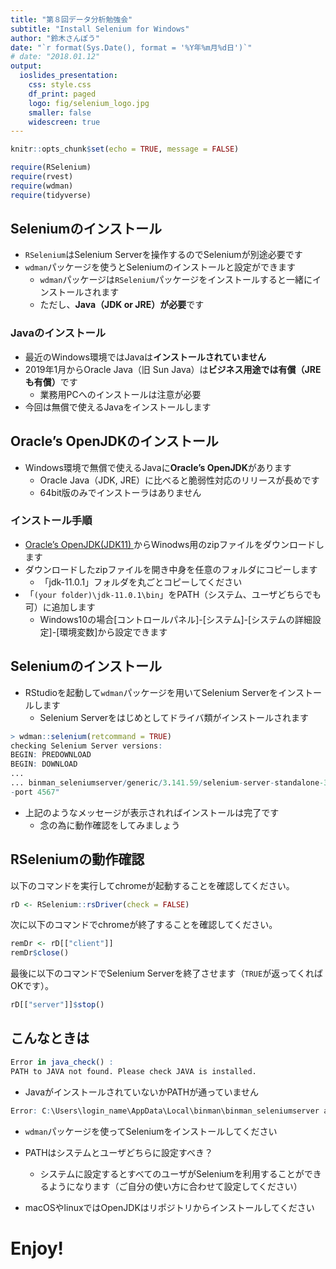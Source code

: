 ```yaml
---
title: "第８回データ分析勉強会"
subtitle: "Install Selenium for Windows"
author: "鈴木さんぽう"
date: "`r format(Sys.Date(), format = '%Y年%m月%d日')`"
# date: "2018.01.12"
output:
  ioslides_presentation:
    css: style.css
    df_print: paged
    logo: fig/selenium_logo.jpg
    smaller: false
    widescreen: true
---
```


```r
knitr::opts_chunk$set(echo = TRUE, message = FALSE)

require(RSelenium)
require(rvest)
require(wdman)
require(tidyverse)
```

## Seleniumのインストール
* `RSelenium`はSelenium Serverを操作するのでSeleniumが別途必要です
* `wdman`パッケージを使うとSeleniumのインストールと設定ができます
    * `wdman`パッケージは`RSelenium`パッケージをインストールすると一緒にインストールされます
    * ただし、**Java（JDK or JRE）が必要**です

### Javaのインストール
* 最近のWindows環境ではJavaは**インストールされていません**
* 2019年1月からOracle Java（旧 Sun Java）は**ビジネス用途では有償（JREも有償）**です
    * 業務用PCへのインストールは注意が必要
* 今回は無償で使えるJavaをインストールします


## Oracle's OpenJDKのインストール
* Windows環境で無償で使えるJavaに**Oracle's OpenJDK**があります
    * Oracle Java（JDK, JRE）に比べると脆弱性対応のリリースが長めです
    * 64bit版のみでインストーラはありません

### インストール手順
* [Oracle's OpenJDK(JDK11) <i class="fa fa-external-link"></i>](https://jdk.java.net/11/){target="_blank" title="Java SE 11.0.1 Platform under the GNU General Public License, version 2, with the Classpath Exception."}からWinodws用のzipファイルをダウンロードします
* ダウンロードしたzipファイルを開き中身を任意のフォルダにコピーします
    * 「jdk-11.0.1」フォルダを丸ごとコピーしてください
* 「`(your folder)\jdk-11.0.1\bin`」をPATH（システム、ユーザどちらでも可）に追加します
    * Windows10の場合[コントロールパネル]-[システム]-[システムの詳細設定]-[環境変数]から設定できます


## Seleniumのインストール
* RStudioを起動して`wdman`パッケージを用いてSelenium Serverをインストールします
    * Selenium Serverをはじめとしてドライバ類がインストールされます

```r
> wdman::selenium(retcommand = TRUE)
checking Selenium Server versions:
BEGIN: PREDOWNLOAD
BEGIN: DOWNLOAD
...
... binman_seleniumserver/generic/3.141.59/selenium-server-standalone-3.141.59.jar
-port 4567"
```

* 上記のようなメッセージが表示されればインストールは完了です
    * 念の為に動作確認をしてみましょう


## RSeleniumの動作確認
以下のコマンドを実行してchromeが起動することを確認してください。
```r
rD <- RSelenium::rsDriver(check = FALSE)
```

次に以下のコマンドでchromeが終了することを確認してください。
```r
remDr <- rD[["client"]]
remDr$close()
```

最後に以下のコマンドでSelenium Serverを終了させます（`TRUE`が返ってくればOKです）。
```r
rD[["server"]]$stop()
```


## こんなときは
```r
Error in java_check() : 
PATH to JAVA not found. Please check JAVA is installed.
```

* JavaがインストールされていないかPATHが通っていません

```r
Error: C:\Users\login_name\AppData\Local\binman\binman_seleniumserver app directory not found.
```

* `wdman`パッケージを使ってSeleniumをインストールしてください

* PATHはシステムとユーザどちらに設定すべき？
    * システムに設定するとすべてのユーザがSeleniumを利用することができるようになります（ご自分の使い方に合わせて設定してください）

* macOSやlinuxではOpenJDKはリポジトリからインストールしてください


# Enjoy!